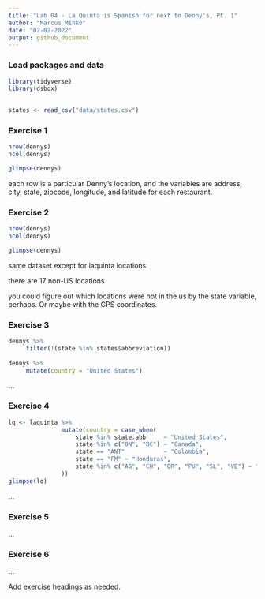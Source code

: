 ```yaml
---
title: "Lab 04 - La Quinta is Spanish for next to Denny's, Pt. 1"
author: "Marcus Minko"
date: "02-02-2022"
output: github_document
---
```


### Load packages and data

```r
library(tidyverse) 
library(dsbox)
 
```

```r
states <- read_csv("data/states.csv")

```

### Exercise 1

```r

nrow(dennys)
ncol(dennys)

glimpse(dennys)

```
each row is a particular Denny's location, and the variables are address, city, state, zipcode, longitude, and latitude for each restaurant.

### Exercise 2

```r
nrow(dennys)
ncol(dennys)

glimpse(dennys)
```

same dataset except for laquinta locations

there are 17 non-US locations

you could figure out which locations were not in the us by the state variable, perhaps. Or maybe with the GPS coordinates.

### Exercise 3
```r
dennys %>% 
     filter(!(state %in% states$abbreviation))
     
dennys %>% 
     mutate(country = "United States")     
```
...

### Exercise 4
``` r

lq <- laquinta %>%
               mutate(country = case_when(
                   state %in% state.abb     ~ "United States",
                   state %in% c("ON", "BC") ~ "Canada",
                   state == "ANT"           ~ "Colombia", 
                   state == "FM" ~ "Honduras", 
                   state %in% c("AG", "CH", "QR", "PU", "SL", "VE") ~ "Mexico"
               ))
glimpse(lq)
```
...

### Exercise 5

...

### Exercise 6

...

 
Add exercise headings as needed.

